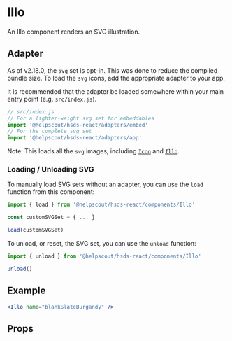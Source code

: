 
<Meta title="🛠 Utilities/Global/Illo" />

# Illo

An Illo component renders an SVG illustration.

## Adapter

As of v2.18.0, the `svg` set is opt-in. This was done to reduce the compiled bundle size. To load the `svg` icons, add the appropriate adapter to your app.

It is recommended that the adapter be loaded somewhere within your main entry point (e.g. `src/index.js`).

```js
// src/index.js
// For a lighter-weight svg set for embeddables
import '@helpscout/hsds-react/adapters/embed'
// For the complete svg set
import '@helpscout/hsds-react/adapters/app'
```

Note: This loads all the `svg` images, including [`Icon`](../../components/Icon) and [`Illo`](../../components/Illo).

### Loading / Unloading SVG

To manually load SVG sets without an adapter, you can use the `load` function from this component:

```js
import { load } from '@helpscout/hsds-react/components/Illo'

const customSVGSet = { ... }

load(customSVGSet)
```

To unload, or reset, the SVG set, you can use the `unload` function:

```js
import { unload } from '@helpscout/hsds-react/components/Illo'

unload()
```

## Example

```jsx
<Illo name="blankSlateBurgandy" />
```

## Props

<Props of={Illo} />

